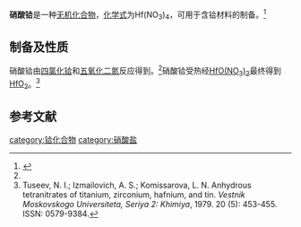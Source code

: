 {{chembox
| verifiedrevid = 
|   Name = 硝酸铪
|   ImageFile = Hafnium_nitrate.svg
|   ImageName = 
|   OtherNames = 
|   IUPACName = Hafnium(IV) nitrate
| Section1 = {{Chembox Identifiers
|   ChemSpiderID_Ref = {{chemspidercite|correct|chemspider}}
| ChemSpiderID = 
| PubChem = 
| InChI =
| InChIKey =
| SMILES = [O-][N+](=O)[O-].[O-][N+](=O)[O-].[O-][N+](=O)[O-].[O-][N+](=O)[O-].[Hf+4]
| StdInChI_Ref = {{stdinchicite|correct|chemspider}}
| StdInChI =
| StdInChIKey_Ref = {{stdinchicite|correct|chemspider}}
| StdInChIKey = 
| CASNo = 15509-05-4
| CASNo_Ref = {{cascite|correct|CAS}}

  }}
| Section2 = {{Chembox Properties
|   Formula = Hf(NO<sub>3</sub>)<sub>4</sub>
|   MolarMass = 426.52
|   Appearance = 白色晶体<ref name=weiwei>Weiwei Zhuang, John F. Conley, Yoshi Ono, et al. Hafnium Nitrate Precursor Synthesis and HfO<sub>2</sub> Thin Film Deposition. Integrated Ferroelectrics. 48:1, 3-12, DOI: 10.1080/10584580215449</ref>
|   Density = 
|   MeltingPt = 
|   BoilingPt = 
|   Solubility = 
|   Solvent =
|   SolubleOther = 
  }}
| Section7 = {{Chembox Hazards
|  EUHazardSymbol =
|  RPhrases =
|  SPhrases =
|  FlashPt = 
|  pKa = 
|  pKb = 
|  EUClass =
|  EUIndex = 
|  MainHazards = 
|  NFPA-H = 
|  NFPA-F = 
|  NFPA-R = 
|  NFPA-O = 
|  RSPhrases = 
|  Autoignition = 
|  PEL = 
  }}
| Section8 = {{Chembox Related
|   Function = 
|   OtherFunctn = 
|   OtherAnions = [[四氯化铪|四氯化铪]]
|   OtherCations = [[硝酸钛|硝酸钛]]<BR>[[硝酸锆|硝酸锆]]
|   OtherCpds = 
  }}
}}
'''硝酸铪'''是一种[[无机化合物|无机化合物]]，[[化学式|化学式]]为Hf(NO<sub>3</sub>)<sub>4</sub>，可用于含铪材料的制备。<ref>{{cite journal|journal=Electrochemical and Solid-State Letters|volume=5|issue=5|language=en|date=2002|pages=C57|doi=10.1149/1.1462875|url=https://iopscience.iop.org/article/10.1149/1.1462875|title=Atomic Layer Deposition of Hafnium Oxide Using Anhydrous Hafnium Nitrate|accessdate=2020-04-23|author=J. F. Conley, Y. Ono, W. Zhuang, D. J. Tweet, W. Gao, S. K. Mohammed, R. Solanki|archive-date=2021-10-29|archive-url=https://web.archive.org/web/20211029210622/https://iopscience.iop.org/article/10.1149/1.1462875|dead-url=no}}</ref>

==制备及性质==
硝酸铪由[[四氯化铪|四氯化铪]]和[[五氧化二氮|五氧化二氮]]反应得到。<ref name=weiwei />硝酸铪受热经[[硝酸氧铪|HfO(NO<sub>3</sub>)<sub>2</sub>]]最终得到[[二氧化铪|HfO<sub>2</sub>]]。<ref>Tuseev, N. I.; Izmailovich, A. S.; Komissarova, L. N. Anhydrous tetranitrates of titanium, zirconium, hafnium, and tin. ''Vestnik Moskovskogo Universiteta, Seriya 2:  Khimiya'', 1979. 20 (5): 453-455. ISSN: 0579-9384.</ref>
==参考文献==
{{reflist}}

{{铪化合物}}
{{硝酸盐}}
[[category:铪化合物|category:铪化合物]]
[[category:硝酸盐|category:硝酸盐]]